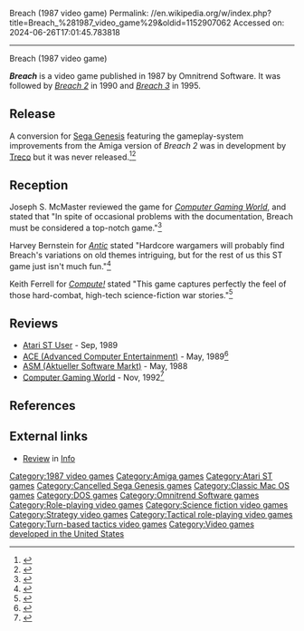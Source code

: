 Breach (1987 video game)
Permalink: //en.wikipedia.org/w/index.php?title=Breach_%281987_video_game%29&oldid=1152907062
Accessed on: 2024-06-26T17:01:45.783818



------
Breach (1987 video game)
{{Infobox video game
| collapsible = 
| state = 
| italic title = 
| title = Breach
| image = Breach Video Game.jpg
| alt = 
| caption = 
| developer = 
| publisher = Omnitrend Software
| series = 
| engine = 
| platforms = [[Amiga]], [[Atari ST]], [[Macintosh]], [[DOS]]
| released = 1987
| genre = 
| modes = 
}}

{{short description|Video game by Omnitrend Software}}
'''''Breach''''' is a video game published in 1987 by Omnitrend Software.  It was followed by ''[[Breach 2]]'' in 1990 and ''[[Breach 3]]'' in 1995.

==Release==
A conversion for [[Sega Genesis]] featuring the gameplay-system improvements from the Amiga version of ''Breach 2'' was in development by [[Treco]] but it was never released.<ref name="GamePro33">{{cite magazine|url=https://archive.org/stream/GamePro_Issue_033_April_1992#page/n21/mode/1up|title=CES Special Report: Genesis & SNES Games For 1992 - Genesis|magazine=[[GamePro]]|issue=33|publisher=[[International Data Group|IDG]]|date=April 1992|pages=20–24}}</ref><ref name="GAa1">{{cite web|last=Mansfield|first=Dylan|url=https://www.gamingalexandria.com/wp/2020/04/30/breach-sega-genesis/|title=Breach (SEGA Genesis, Unreleased)|work=Gaming Alexandria|date=April 30, 2020|access-date=2020-12-04|archive-date=2020-10-07|archive-url=https://web.archive.org/web/20201007130850/https://www.gamingalexandria.com/wp/2020/04/30/breach-sega-genesis/|url-status=live}}</ref>

==Reception==
Joseph S. McMaster reviewed the game for ''[[Computer Gaming World]]'', and stated that "In spite of occasional problems with the documentation, Breach must be considered a top-notch game."<ref name="CGW45">{{cite magazine |last=McMaster |first=Joseph S. |title=Once More Into The "Breach": Omnitrend's Sci-Fi Game Explored |magazine=Computer Gaming World |date=March 1988 |volume=1 |issue=45 |pages=32–34}}</ref>

Harvey Bernstein for ''[[Antic (magazine)|Antic]]'' stated "Hardcore wargamers will probably find Breach's variations on old themes intriguing, but for the rest of us this ST game just isn't much fun."<ref>{{Cite web|url=http://archive.org/details/1988-03-anticmagazine|title=Antic Magazine Volume 6 Number 11 (Next Generation Game Machines)|date=March 9, 1988|via=Internet Archive}}</ref>

Keith Ferrell for ''[[Compute!]]'' stated "This game captures perfectly the feel of those hard-combat, high-tech science-fiction war stories."<ref>{{Cite web|url=http://archive.org/details/1988-JUn-compute-magazine|title=Compute! Magazine Issue 097|date=June 9, 1988|via=Internet Archive}}</ref>

==Reviews==
*[[Atari ST User]] - Sep, 1989
*[[ACE (Advanced Computer Entertainment)]] - May, 1989<ref>{{Cite web|url=https://archive.org/details/ACE_Issue_20_1989-05_Future_Publishing_GB/page/n91/mode/2up|title=ACE - Issue 20 (1989-05)(Future Publishing)(GB)|date=May 1989}}</ref>
*[[ASM (Aktueller Software Markt)]] - May, 1988
*[[Computer Gaming World]] - Nov, 1992<ref>{{Cite web|url=https://www.mobygames.com/game/breach|title=Breach (1987)|website=MobyGames}}</ref>

==References==
{{reflist}}

==External links==
*[https://archive.org/details/info-magazine-20/page/n11/mode/2up Review] in [[.info (magazine)|Info]]

[[Category:1987 video games]]
[[Category:Amiga games]]
[[Category:Atari ST games]]
[[Category:Cancelled Sega Genesis games]]
[[Category:Classic Mac OS games]]
[[Category:DOS games]]
[[Category:Omnitrend Software games]]
[[Category:Role-playing video games]]
[[Category:Science fiction video games]]
[[Category:Strategy video games]]
[[Category:Tactical role-playing video games]]
[[Category:Turn-based tactics video games]]
[[Category:Video games developed in the United States]]